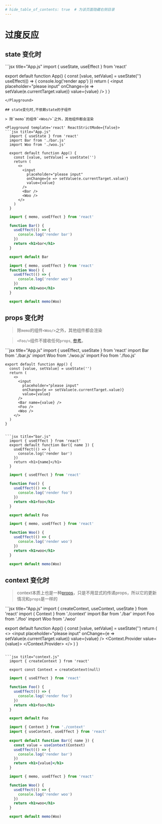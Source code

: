 ```yaml
---
# hide_table_of_contents: true  # 为该页面隐藏右侧目录
---
```


# 过度反应


## state 变化时
<Playground template='react' ReactStrictMode={false}>
  ```jsx title="App.js"
  import { useState, useEffect } from 'react'

  export default function App() {
    const [value, setValue] = useState('')
    useEffect(() => {
      console.log('render app')
    })
    return (
      <input
        placeholder="please input"
        onChange={e => setValue(e.currentTarget.value)}
        value={value}
      />
    )
  }
  ```
</Playground>

## state变化时,不依赖state的子组件

> 除`memo`的组件`<Woo/>`之外，其他组件都会渲染

<Playground template='react' ReactStrictMode={false}>
  ```jsx title="App.js"
    import { useState } from 'react'
    import Bar from './bar.js'
    import Woo from './woo.js'

    export default function App() {
      const [value, setValue] = useState('')
      return (
        <>
          <input
            placeholder="please input"
            onChange={e => setValue(e.currentTarget.value)}
            value={value}
          />
          <Bar />
          <Woo />
        </>
      )
    }
  ```
  ```jsx title="bar.js"
    import { memo, useEffect } from 'react'

    function Bar() {
      useEffect(() => {
        console.log('render bar')
      })
      return <h1>bar</h1>
    }

    export default Bar
  ```

  ```jsx title="woo.js"
    import { memo, useEffect } from 'react'
    function Woo() {
      useEffect(() => {
        console.log('render woo')
      })
      return <h1>woo</h1>
    }

    export default memo(Woo)
  ```
</Playground>


## props 变化时

> 除`memo`的组件`<Woo/>`之外，其他组件都会渲染

> `<Foo/>`组件不接收任何`props`, [参考](#state变化时不依赖state的子组件)。

<Playground template='react' ReactStrictMode={false}>
  ```jsx title="App.js"
    import { useEffect, useState } from 'react'
    import Bar from './bar.js'
    import Woo from './woo.js'
    import Foo from './foo.js'

    export default function App() {
      const [value, setValue] = useState('')
      return (
        <>
          <input
            placeholder="please input"
            onChange={e => setValue(e.currentTarget.value)}
            value={value}
          />
          <Bar name={value} />
          <Foo />
          <Woo />
        </>
      )
    }
  ```

  ```jsx title="bar.js"
    import { useEffect } from 'react'
    export default function Bar({ name }) {
      useEffect(() => {
        console.log('render bar')
      })
      return <h1>{name}</h1>
    }
  ```

  ```jsx title="foo.js"
    import { useEffect } from 'react'

    function Foo() {
      useEffect(() => {
        console.log('render foo')
      })
      return <h1>foo</h1>
    }

    export default Foo
  ```

  ```jsx title="woo.js"
    import { memo, useEffect } from 'react'

    function Woo() {
      useEffect(() => {
        console.log('render woo')
      })
      return <h1>woo</h1>
    }

    export default memo(Woo)
  ```
</Playground>




## context 变化时

> context本质上也是一种[props](https://react.dev/reference/react/useContext#passing-data-deeply-into-the-tree)，只是不用显式的传递props，所以它的更新情况和`props`是一样的

<Playground template='react' ReactStrictMode={false}>
```jsx title="App.js"
  import { createContext, useContext, useState } from 'react'
  import { Context } from './context'
  import Bar from './bar'
  import Foo from './foo'
  import Woo from './woo'

  export default function App() {
    const [value, setValue] = useState('')
    return (
      <>
        <input
          placeholder="please input"
          onChange={e => setValue(e.currentTarget.value)}
          value={value}
        />
        <Context.Provider value={value}>
          <Bar />
          <Woo />
        </Context.Provider>
        <Foo />
        <Woo />
      </>
    )
  }
```  

```jsx title="context.js"
  import { createContext } from 'react'
  
  export const Context = createContext(null)
```

```jsx title="foo.js"
  import { useEffect } from 'react'

  function Foo() {
    useEffect(() => {
      console.log('render foo')
    })
    return <h1>foo</h1>
  }

  export default Foo
```

```jsx title="bar.js"
  import { Context } from './context'
  import { useContext, useEffect } from 'react'
  
  export default function Bar({ name }) {
    const value = useContext(Context)
    useEffect(() => {
      console.log('render bar')
    })
    return <h1>{value}</h1>
  }
```

```jsx title="woo.js"
  import { memo, useEffect } from 'react'

  function Woo() {
    useEffect(() => {
      console.log('render woo')
    })
    return <h1>woo</h1>
  }

  export default memo(Woo)
```
</Playground>
